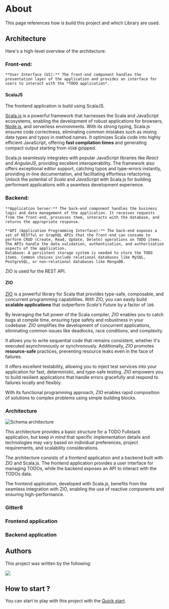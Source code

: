 # About

This page references how is build this project and which Library are used.


## Architecture

Here's a high-level overview of the architecture:

### Front-end:

    **User Interface (UI):** The front-end component handles the presentation layer of the application and provides an interface for users to interact with the *TODO application*.

#### ScalaJS

The frontend application is build using ScalaJS.

[Scala.js](https://www.scala-js.org/) is a powerful framework that harnesses the Scala and JavaScript ecosystems, 
enabling the development of robust applications for browsers, [Node.js](https://nodejs.org/dist/v18.16.0/node-v18.16.0-linux-x64.tar.xz), and serverless environments. 
With its strong typing, Scala.js ensures code correctness, eliminating common mistakes such as mixing 
data types and typos in method names. It optimizes Scala code into highly efficient JavaScript,
offering **fast compilation times** and generating compact output starting from `45kB` gzipped.

Scala.js seamlessly integrates with popular JavaScript libraries like *React* and *AngularJS*, 
providing excellent interoperability. 
The framework also offers exceptional editor support, 
catching typos and type-errors instantly, providing in-line documentation, 
and facilitating effortless refactoring. Unlock the potential of *Scala* and 
*JavaScript* with Scala.js for building performant applications with a seamless development experience.


### Backend:
    **Application Server:** The back-end component handles the business logic and data management of the application. It receives requests from the front-end, processes them, interacts with the database, and returns the appropriate response. 
    
    **API (Application Programming Interface):** The back-end exposes a set of RESTful or GraphQL APIs that the front-end can consume to perform CRUD (Create, Read, Update, Delete) operations on TODO items. The APIs handle the data validation, authentication, and authorization aspects of the application.
    Database: A persistent storage system is needed to store the TODO items. Common choices include relational databases like MySQL, PostgreSQL, or non-relational databases like MongoDB.

ZIO is used for the REST API. 

#### ZIO

[ZIO](https://zio.dev/) is a powerful library for Scala that provides type-safe, composable, and concurrent programming capabilities. 
With ZIO, you can easily build **scalable applications** that outperform *Scala's Future* by a factor of `100`. 

By leveraging the full power of the Scala compiler, *ZIO* enables you to catch bugs at compile time, ensuring type safety and robustness in your codebase. 
*ZIO* simplifies the development of concurrent applications, eliminating common issues like deadlocks, race conditions, and complexity. 

It allows you to write sequential code that remains consistent, whether it's executed asynchronously or synchronously. Additionally, *ZIO* promotes **resource-safe** practices, preventing resource leaks even in the face of failures. 

It offers excellent testability, allowing you to inject test services into your application for fast, deterministic, and type-safe testing. *ZIO* empowers you to build resilient applications that handle errors gracefully and respond to failures locally and flexibly. 

With its functional programming approach, *ZIO* enables rapid composition of solutions to complex problems using simple building blocks.


### Architecture 

![Schema architecture](/overall_architecture_scala.png)
    
This architecture provides a basic structure for a TODO Fullstack application, but keep in mind that specific implementation details and technologies may vary based on individual preferences, project requirements, and scalability considerations.


The architecture consists of a frontend application and a backend built with ZIO and Scala.js. 
The frontend application provides a user interface for managing TODOs, while the backend exposes an API to interact with the TODOs data.

The frontend application, developed with Scala.js, benefits from the seamless integration with ZIO, enabling the use of reactive components and ensuring high-performance.


### Gitter8

### Frontend application

### Backend application

### 



## Authors

This project was written by the following:
<br/>

<a href="https://github.com/do4-2022/scala-fullstack-scaffold/graphs/contributors">
  <img src="https://contrib.rocks/image?repo=do4-2022/scala-fullstack-scaffold" />
</a>

## How to start ?

You can start to play with this project with the [Quick start](/quick_start).